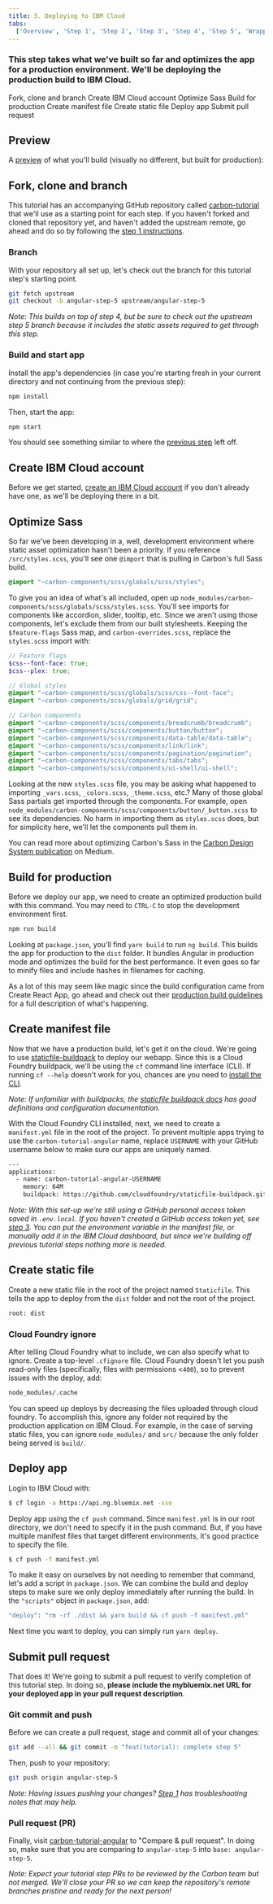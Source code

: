```yaml
---
title: 5. Deploying to IBM Cloud
tabs:
  ['Overview', 'Step 1', 'Step 2', 'Step 3', 'Step 4', 'Step 5', 'Wrapping up']
---
```



### This step takes what we've built so far and optimizes the app for a production environment. We'll be deploying the production build to IBM Cloud.

<AnchorLinks>

<AnchorLink>Fork, clone and branch</AnchorLink>
<AnchorLink>Create IBM Cloud account</AnchorLink>
<AnchorLink>Optimize Sass</AnchorLink>
<AnchorLink>Build for production</AnchorLink>
<AnchorLink>Create manifest file</AnchorLink>
<AnchorLink>Create static file</AnchorLink>
<AnchorLink>Deploy app</AnchorLink>
<AnchorLink>Submit pull request</AnchorLink>

</AnchorLinks>

## Preview

A [preview](https://angular-step-6-carbon-tutorial.netlify.com) of what you'll build (visually no different, but built for production):

<Preview
  height="400"
  title="Carbon Angular Tutorial Step 5"
  src="https://angular-step-6-carbon-tutorial.netlify.com"
  frameborder="no"
  allowtransparency="true"
  allowfullscreen="true"
  class="bx--iframe bx--iframe--border"
/>

## Fork, clone and branch

This tutorial has an accompanying GitHub repository called [carbon-tutorial](https://github.com/carbon-design-system/carbon-tutorial) that we'll use as a starting point for each step. If you haven't forked and cloned that repository yet, and haven't added the upstream remote, go ahead and do so by following the [step 1 instructions](/tutorial/angular/step-1#fork-clone--branch).

### Branch

With your repository all set up, let's check out the branch for this tutorial step's starting point.

```bash
git fetch upstream
git checkout -b angular-step-5 upstream/angular-step-5
```

_Note: This builds on top of step 4, but be sure to check out the upstream step 5 branch because it includes the static assets required to get through this step._

### Build and start app

Install the app's dependencies (in case you're starting fresh in your current directory and not continuing from the previous step):

```bash
npm install
```

Then, start the app:

```bash
npm start
```

You should see something similar to where the [previous step](/tutorial/angular/step-4) left off.

## Create IBM Cloud account

Before we get started, [create an IBM Cloud account](https://cloud.ibm.com/registration) if you don't already have one, as we'll be deploying there in a bit.

## Optimize Sass

So far we've been developing in a, well, development environment where static asset optimization hasn't been a priority. If you reference `/src/styles.scss`, you'll see one `@import` that is pulling in Carbon's full Sass build.

<!-- prettier-ignore-start -->
```scss path=src/styles.scss
@import "~carbon-components/scss/globals/scss/styles";
```
<!-- prettier-ignore-end -->

To give you an idea of what's all included, open up `node_modules/carbon-components/scss/globals/scss/styles.scss`. You'll see imports for components like accordion, slider, tooltip, etc. Since we aren't using those components, let's exclude them from our built stylesheets. Keeping the `$feature-flags` Sass map, and `carbon-overrides.scss`, replace the `styles.scss` import with:

<!-- prettier-ignore-start -->
```scss path=src/styles.scss
// Feature flags
$css--font-face: true;
$css--plex: true;

// Global styles
@import "~carbon-components/scss/globals/scss/css--font-face";
@import "~carbon-components/scss/globals/grid/grid";

// Carbon components
@import "~carbon-components/scss/components/breadcrumb/breadcrumb";
@import "~carbon-components/scss/components/button/button";
@import "~carbon-components/scss/components/data-table/data-table";
@import "~carbon-components/scss/components/link/link";
@import "~carbon-components/scss/components/pagination/pagination";
@import "~carbon-components/scss/components/tabs/tabs";
@import "~carbon-components/scss/components/ui-shell/ui-shell";
```
<!-- prettier-ignore-end -->

Looking at the new `styles.scss` file, you may be asking what happened to importing `_vars.scss`, `_colors.scss`, `_theme.scss`, etc.? Many of those global Sass partials get imported through the components. For example, open `node_modules/carbon-components/scss/components/button/_button.scss` to see its dependencies. No harm in importing them as `styles.scss` does, but for simplicity here, we'll let the components pull them in.

You can read more about optimizing Carbon's Sass in the [Carbon Design System publication](https://medium.com/carbondesign/minimal-css-with-carbon-b0c089ccfa71) on Medium.

## Build for production

Before we deploy our app, we need to create an optimized production build with this command. You may need to `CTRL-C` to stop the development environment first.

```bash
npm run build
```

Looking at `package.json`, you'll find `yarn build` to run `ng build`. This builds the app for production to the `dist` folder. It bundles Angular in production mode and optimizes the build for the best performance. It even goes so far to minify files and include hashes in filenames for caching.

As a lot of this may seem like magic since the build configuration came from Create React App, go ahead and check out their [production build guidelines](https://facebook.github.io/create-react-app/docs/production-build) for a full description of what's happening.

## Create manifest file

Now that we have a production build, let's get it on the cloud. We're going to use [staticfile-buildpack](https://github.com/cloudfoundry/staticfile-buildpack.git) to deploy our webapp. Since this is a Cloud Foundry buildpack, we'll be using the `cf` command line interface (CLI). If running `cf --help` doesn't work for you, chances are you need to [install the CLI](https://docs.cloudfoundry.org/cf-cli/install-go-cli.html).

_Note: If unfamiliar with buildpacks, the [staticfile buildpack docs](https://docs.cloudfoundry.org/buildpacks/staticfile/index.html) has good definitions and configuration documentation._

With the Cloud Foundry CLI installed, next, we need to create a `manifest.yml` file in the root of the project. To prevent multiple apps trying to use the `carbon-tutorial-angular` name, replace `USERNAME` with your GitHub username below to make sure our apps are uniquely named.

```bash path=manifest.yml
---
applications:
  - name: carbon-tutorial-angular-USERNAME
    memory: 64M
    buildpack: https://github.com/cloudfoundry/staticfile-buildpack.git
```

_Note: With this set-up we're still using a GitHub personal access token saved in _`.env.local`_. If you haven't created a GitHub access token yet, see [step 3](/tutorial/react/step-3#create-access-token). You can put the environment variable in the manifest file, or manually add it in the IBM Cloud dashboard, but since we're building off previous tutorial steps nothing more is needed._

## Create static file

Create a new static file in the root of the project named `Staticfile`. This tells the app to deploy from the `dist` folder and not the root of the project.

```bash path=Staticfile
root: dist
```

### Cloud Foundry ignore

After telling Cloud Foundry what to include, we can also specify what to ignore. Create a top-level `.cfignore` file. Cloud Foundry doesn't let you push read-only files (specifically, files with permissions <`400`), so to prevent issues with the deploy, add:

```bash path=.cfignore
node_modules/.cache
```

You can speed up deploys by decreasing the files uploaded through cloud foundry. To accomplish this, ignore any folder not required by the production application on IBM Cloud. For example, in the case of serving static files, you can ignore `node_modules/` and `src/` because the only folder being served is `build/`.

## Deploy app

Login to IBM Cloud with:

```bash
$ cf login -a https://api.ng.bluemix.net -sso
```

Deploy app using the `cf push` command. Since `manifest.yml` is in our root directory, we don't need to specify it in the push command. But, if you have multiple manifest files that target different environments, it's good practice to specify the file.

```bash
$ cf push -f manifest.yml
```

To make it easy on ourselves by not needing to remember that command, let's add a script in `package.json`. We can combine the build and deploy steps to make sure we only deploy immediately after running the build. In the `"scripts"` object in `package.json`, add:

```bash path=package.json
"deploy": "rm -rf ./dist && yarn build && cf push -f manifest.yml"
```

Next time you want to deploy, you can simply run `yarn deploy`.

## Submit pull request

That does it! We're going to submit a pull request to verify completion of this tutorial step. In doing so, **please include the mybluemix.net URL for your deployed app in your pull request description**.

### Git commit and push

Before we can create a pull request, stage and commit all of your changes:

```bash
git add --all && git commit -m "feat(tutorial): complete step 5"
```

Then, push to your repository:

```bash
git push origin angular-step-5
```

_Note: Having issues pushing your changes? [Step 1](/tutorial/angular/step-1#git-commit-and-push) has troubleshooting notes that may help._

### Pull request (PR)

Finally, visit [carbon-tutorial-angular](https://github.com/carbon-design-system/carbon-tutorial-angular) to "Compare & pull request". In doing so, make sure that you are comparing to `angular-step-5` into `base: angular-step-5`.

_Note: Expect your tutorial step PRs to be reviewed by the Carbon team but not merged. We'll close your PR so we can keep the repository's remote branches pristine and ready for the next person!_
